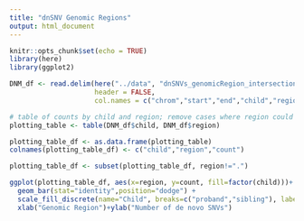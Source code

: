 ```yaml
---
title: "dnSNV Genomic Regions"
output: html_document
---
```


```r
knitr::opts_chunk$set(echo = TRUE)
library(here)
library(ggplot2)
```


```r
DNM_df <- read.delim(here("../data", "dnSNVs_genomicRegion_intersection.bed"),
                     header = FALSE,
                     col.names = c("chrom","start","end","child","region"))

# table of counts by child and region; remove cases where region could not be assigned
plotting_table <- table(DNM_df$child, DNM_df$region)

plotting_table_df <- as.data.frame(plotting_table)
colnames(plotting_table_df) <- c("child","region","count")

plotting_table_df <- subset(plotting_table_df, region!=".")

```


```r
ggplot(plotting_table_df, aes(x=region, y=count, fill=factor(child)))+
  geom_bar(stat="identity",position="dodge") +
  scale_fill_discrete(name="Child", breaks=c("proband","sibling"), labels=c("proband","sibling")) +
  xlab("Genomic Region")+ylab("Number of de novo SNVs")
```

